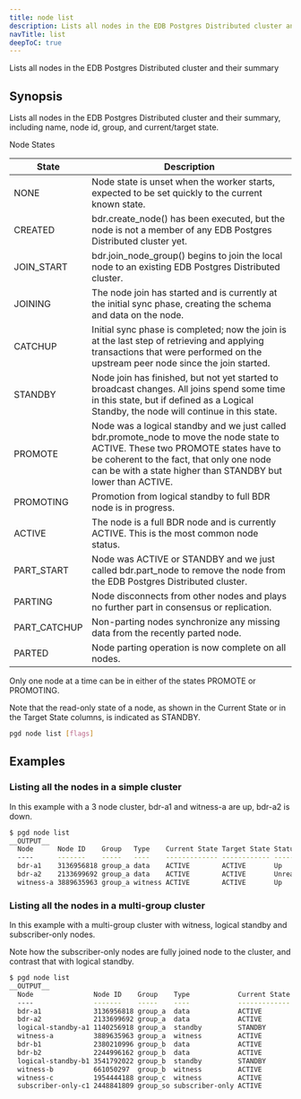 ```yaml
---
title: node list
description: Lists all nodes in the EDB Postgres Distributed cluster and their summary.
navTitle: list
deepToC: true
---
```


Lists all nodes in the EDB Postgres Distributed cluster and their summary

## Synopsis

Lists all nodes in the EDB Postgres Distributed cluster and their summary,
including name, node id, group, and current/target state.

Node States

| State        | Description                                                                                           |
|--------------|-------------------------------------------------------------------------------------------------------|
| NONE         | Node state is unset when the worker starts, expected to be set quickly to the current known state.   |
| CREATED      | bdr.create_node() has been executed, but the node is not a member of any EDB Postgres Distributed cluster yet. |
| JOIN_START   | bdr.join_node_group() begins to join the local node to an existing EDB Postgres Distributed cluster. |
| JOINING      | The node join has started and is currently at the initial sync phase, creating the schema and data on the node. |
| CATCHUP      | Initial sync phase is completed; now the join is at the last step of retrieving and applying transactions that were performed on the upstream peer node since the join started. |
| STANDBY      | Node join has finished, but not yet started to broadcast changes. All joins spend some time in this state, but if defined as a Logical Standby, the node will continue in this state. |
| PROMOTE      | Node was a logical standby and we just called bdr.promote_node to move the node state to ACTIVE. These two PROMOTE states have to be coherent to the fact, that only one node can be with a state higher than STANDBY but lower than ACTIVE. |
| PROMOTING    | Promotion from logical standby to full BDR node is in progress.                                         |
| ACTIVE       | The node is a full BDR node and is currently ACTIVE. This is the most common node status.               |
| PART_START   | Node was ACTIVE or STANDBY and we just called bdr.part_node to remove the node from the EDB Postgres Distributed cluster. |
| PARTING      | Node disconnects from other nodes and plays no further part in consensus or replication.                |
| PART_CATCHUP | Non-parting nodes synchronize any missing data from the recently parted node.                           |
| PARTED       | Node parting operation is now complete on all nodes.                                                    |


Only one node at a time can be in either of the states PROMOTE or PROMOTING.

Note that the read-only state of a node, as shown in the Current State or in
the Target State columns, is indicated as STANDBY.

```sh
pgd node list [flags]
```

## Examples

### Listing all the nodes in a simple cluster

In this example with a 3 node cluster, bdr-a1 and witness-a are up, bdr-a2 is down.

```sh
$ pgd node list
__OUTPUT__
  Node      Node ID    Group   Type    Current State Target State Status      Seq ID
  ----      -------    -----   ----    ------------- ------------ ------      ------
  bdr-a1    3136956818 group_a data    ACTIVE        ACTIVE       Up          1
  bdr-a2    2133699692 group_a data    ACTIVE        ACTIVE       Unreachable 2
  witness-a 3889635963 group_a witness ACTIVE        ACTIVE       Up          3
```

### Listing all the nodes in a multi-group cluster

In this example with a multi-group cluster with witness, logical standby and subscriber-only nodes.

Note how the subscriber-only nodes are fully joined node to the cluster, and contrast that with logical standby.

```sh
$ pgd node list
__OUTPUT__
  Node               Node ID    Group    Type            Current State Target State Status Seq ID
  ----               -------    -----    ----            ------------- ------------ ------ ------
  bdr-a1             3136956818 group_a  data            ACTIVE        ACTIVE       Up     6
  bdr-a2             2133699692 group_a  data            ACTIVE        ACTIVE       Up     3
  logical-standby-a1 1140256918 group_a  standby         STANDBY       STANDBY      Up     9
  witness-a          3889635963 group_a  witness         ACTIVE        ACTIVE       Up     7
  bdr-b1             2380210996 group_b  data            ACTIVE        ACTIVE       Up     1
  bdr-b2             2244996162 group_b  data            ACTIVE        ACTIVE       Up     2
  logical-standby-b1 3541792022 group_b  standby         STANDBY       STANDBY      Up     10
  witness-b          661050297  group_b  witness         ACTIVE        ACTIVE       Up     5
  witness-c          1954444188 group_c  witness         ACTIVE        ACTIVE       Up     4
  subscriber-only-c1 2448841809 group_so subscriber-only ACTIVE        ACTIVE       Up     8
```
